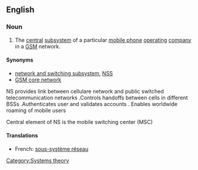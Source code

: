 ==English==

===Noun===
{{en-noun|sg=[[network]] [[subsystem]]}}

# {{telecommunications}} The [[central]] [[subsystem]] of a particular [[mobile phone]] [[operating]] [[company]] in a [[GSM]] network.

====Synonyms====
* [[network and switching subsystem]], [[NSS]]
* [[GSM core network]]
NS provides link between cellulare network and public switched telecommunication networks 
.Controls handoffs between cells in different BSSs
.Authenticates user and validates accounts
. Enables worldwide roaming of mobile users 

Central element of NS is the mobile switching center (MSC)

====Translations====
*French: [[sous-système réseau]]

[[Category:Systems theory]]